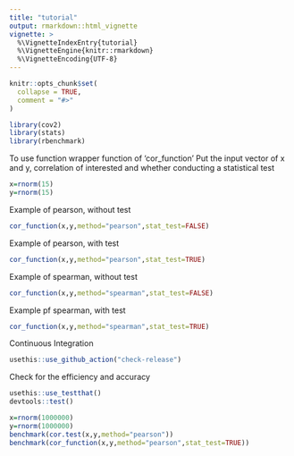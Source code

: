```yaml
---
title: "tutorial"
output: rmarkdown::html_vignette
vignette: >
  %\VignetteIndexEntry{tutorial}
  %\VignetteEngine{knitr::rmarkdown}
  %\VignetteEncoding{UTF-8}
---
```


```r
knitr::opts_chunk$set(
  collapse = TRUE,
  comment = "#>"
)
```

```r
library(cov2)
library(stats)
library(rbenchmark)
```

To use function wrapper function of ‘cor_function'
Put the input vector of x and y, correlation of interested and whether conducting a statistical test

```r
x=rnorm(15)
y=rnorm(15)
```

Example of pearson, without test

```r
cor_function(x,y,method="pearson",stat_test=FALSE)
```

Example of pearson, with test

```r
cor_function(x,y,method="pearson",stat_test=TRUE)
```

Example of spearman, without test

```r
cor_function(x,y,method="spearman",stat_test=FALSE)
```

Example pf spearman, with test

```r
cor_function(x,y,method="spearman",stat_test=TRUE)
```

Continuous Integration

```r
usethis::use_github_action("check-release")
```

Check for the efficiency and accuracy

```r
usethis::use_testthat()
devtools::test()
```

```r
x=rnorm(1000000)
y=rnorm(1000000)
benchmark(cor.test(x,y,method="pearson"))
benchmark(cor_function(x,y,method="pearson",stat_test=TRUE))

```